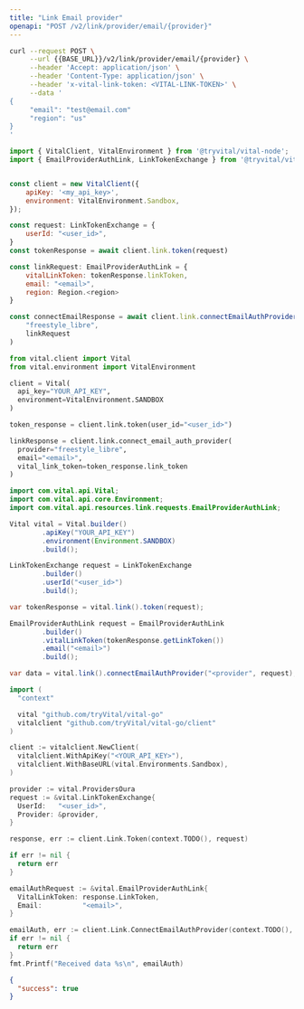 ```yaml
---
title: "Link Email provider"
openapi: "POST /v2/link/provider/email/{provider}"
---
```


<RequestExample>

```bash cURL
curl --request POST \
     --url {{BASE_URL}}/v2/link/provider/email/{provider} \
     --header 'Accept: application/json' \
     --header 'Content-Type: application/json' \
     --header 'x-vital-link-token: <VITAL-LINK-TOKEN>' \
     --data '
{
     "email": "test@email.com"
     "region": "us"
}
'
```

```javascript Node
import { VitalClient, VitalEnvironment } from '@tryvital/vital-node';
import { EmailProviderAuthLink, LinkTokenExchange } from '@tryvital/vital-node/api';


const client = new VitalClient({
    apiKey: '<my_api_key>',
    environment: VitalEnvironment.Sandbox,
});

const request: LinkTokenExchange = {
    userId: "<user_id>",
}
const tokenResponse = await client.link.token(request)

const linkRequest: EmailProviderAuthLink = {
    vitalLinkToken: tokenResponse.linkToken,
    email: "<email>",
    region: Region.<region>
}

const connectEmailResponse = await client.link.connectEmailAuthProvider(
    "freestyle_libre",
    linkRequest
)
```

```python Python
from vital.client import Vital
from vital.environment import VitalEnvironment

client = Vital(
  api_key="YOUR_API_KEY",
  environment=VitalEnvironment.SANDBOX
)

token_response = client.link.token(user_id="<user_id>")

linkResponse = client.link.connect_email_auth_provider(
  provider="freestyle_libre", 
  email="<email>", 
  vital_link_token=token_response.link_token
)
```

```java Java
import com.vital.api.Vital;
import com.vital.api.core.Environment;
import com.vital.api.resources.link.requests.EmailProviderAuthLink;

Vital vital = Vital.builder()
        .apiKey("YOUR_API_KEY")
        .environment(Environment.SANDBOX)
        .build();

LinkTokenExchange request = LinkTokenExchange
        .builder()
        .userId("<user_id>")
        .build();

var tokenResponse = vital.link().token(request);

EmailProviderAuthLink request = EmailProviderAuthLink
        .builder()
        .vitalLinkToken(tokenResponse.getLinkToken())
        .email("<email>")
        .build();

var data = vital.link().connectEmailAuthProvider("<provider", request);
```

```go Go
import (
  "context"

  vital "github.com/tryVital/vital-go"
  vitalclient "github.com/tryVital/vital-go/client"
)

client := vitalclient.NewClient(
  vitalclient.WithApiKey("<YOUR_API_KEY>"),
  vitalclient.WithBaseURL(vital.Environments.Sandbox),
)

provider := vital.ProvidersOura
request := &vital.LinkTokenExchange{
  UserId:   "<user_id>",
  Provider: &provider,
}

response, err := client.Link.Token(context.TODO(), request)

if err != nil {
  return err
}

emailAuthRequest := &vital.EmailProviderAuthLink{
  VitalLinkToken: response.LinkToken,
  Email:          "<email>",
}

emailAuth, err := client.Link.ConnectEmailAuthProvider(context.TODO(), "freestyle_libre", emailAuthRequest)
if err != nil {
  return err
}
fmt.Printf("Received data %s\n", emailAuth)
```

</RequestExample>

<ResponseExample>

```json Example
{
  "success": true
}
```

</ResponseExample>
